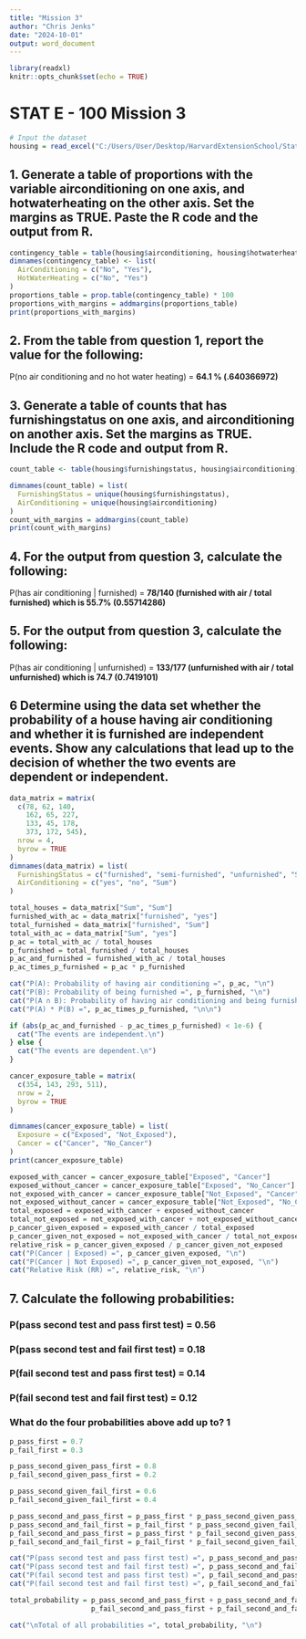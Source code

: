 ---
title: "Mission 3"
author: "Chris Jenks"
date: "2024-10-01"
output: word_document
---

```{r setup, include=FALSE}
library(readxl)
knitr::opts_chunk$set(echo = TRUE)
```

# STAT E - 100 Mission 3

```{r}
# Input the dataset
housing = read_excel("C:/Users/User/Desktop/HarvardExtensionSchool/Stat E 100/Mission 3/Housing.xlsx")
```
## 1.	Generate a table of proportions with the variable airconditioning on one axis, and hotwaterheating on the other axis. Set the margins as TRUE. Paste the R code and the output from R.

```{r}
contingency_table = table(housing$airconditioning, housing$hotwaterheating)
dimnames(contingency_table) <- list(
  AirConditioning = c("No", "Yes"), 
  HotWaterHeating = c("No", "Yes")   
)
proportions_table = prop.table(contingency_table) * 100
proportions_with_margins = addmargins(proportions_table)
print(proportions_with_margins)
```
## 2.	From the table from question 1, report the value for the following:
P(no air conditioning and no hot water heating) = **64.1 % (.640366972)**

## 3.	Generate a table of counts that has furnishingstatus on one axis, and airconditioning on another axis. Set the margins as TRUE. Include the R code and output from R.
```{r}
count_table <- table(housing$furnishingstatus, housing$airconditioning)

dimnames(count_table) = list(
  FurnishingStatus = unique(housing$furnishingstatus),  
  AirConditioning = unique(housing$airconditioning)     
)
count_with_margins = addmargins(count_table)
print(count_with_margins)
```
## 4.	For the output from question 3, calculate the following:
P(has air conditioning | furnished) = **78/140 (furnished with air / total furnished) which is 55.7% (0.55714286)**

## 5.	For the output from question 3, calculate the following:
P(has air conditioning | unfurnished) = **133/177 (unfurnished with air / total unfurnished) which is 74.7 (0.7419101)**

## 6 Determine using the data set whether the probability of a house having air conditioning and whether it is furnished are independent events. Show any calculations that lead up to the decision of whether the two events are dependent or independent.

```{r}
data_matrix = matrix(
  c(78, 62, 140, 
    162, 65, 227,
    133, 45, 178, 
    373, 172, 545),
  nrow = 4,
  byrow = TRUE
)
dimnames(data_matrix) = list(
  FurnishingStatus = c("furnished", "semi-furnished", "unfurnished", "Sum"),
  AirConditioning = c("yes", "no", "Sum")
)

total_houses = data_matrix["Sum", "Sum"]
furnished_with_ac = data_matrix["furnished", "yes"]
total_furnished = data_matrix["furnished", "Sum"]
total_with_ac = data_matrix["Sum", "yes"]
p_ac = total_with_ac / total_houses
p_furnished = total_furnished / total_houses
p_ac_and_furnished = furnished_with_ac / total_houses
p_ac_times_p_furnished = p_ac * p_furnished

cat("P(A): Probability of having air conditioning =", p_ac, "\n")
cat("P(B): Probability of being furnished =", p_furnished, "\n")
cat("P(A ∩ B): Probability of having air conditioning and being furnished =", p_ac_and_furnished, "\n")
cat("P(A) * P(B) =", p_ac_times_p_furnished, "\n\n")

if (abs(p_ac_and_furnished - p_ac_times_p_furnished) < 1e-6) {
  cat("The events are independent.\n")
} else {
  cat("The events are dependent.\n")
}
```

```{r}
cancer_exposure_table = matrix(
  c(354, 143, 293, 511),
  nrow = 2,
  byrow = TRUE
)

dimnames(cancer_exposure_table) = list(
  Exposure = c("Exposed", "Not_Exposed"),
  Cancer = c("Cancer", "No_Cancer")
)
print(cancer_exposure_table)
```
```{r}
exposed_with_cancer = cancer_exposure_table["Exposed", "Cancer"]
exposed_without_cancer = cancer_exposure_table["Exposed", "No_Cancer"]
not_exposed_with_cancer = cancer_exposure_table["Not_Exposed", "Cancer"]
not_exposed_without_cancer = cancer_exposure_table["Not_Exposed", "No_Cancer"]
total_exposed = exposed_with_cancer + exposed_without_cancer
total_not_exposed = not_exposed_with_cancer + not_exposed_without_cancer
p_cancer_given_exposed = exposed_with_cancer / total_exposed
p_cancer_given_not_exposed = not_exposed_with_cancer / total_not_exposed
relative_risk = p_cancer_given_exposed / p_cancer_given_not_exposed
cat("P(Cancer | Exposed) =", p_cancer_given_exposed, "\n")
cat("P(Cancer | Not Exposed) =", p_cancer_given_not_exposed, "\n")
cat("Relative Risk (RR) =", relative_risk, "\n")
```
## 7. Calculate the following probabilities:
### P(pass second test and pass first test) = **0.56**
### P(pass second test and fail first test) = **0.18**
### P(fail second test and pass first test) = **0.14**
### P(fail second test and fail first test) = **0.12**
### What do the four probabilities above add up to? **1**

```{r}
p_pass_first = 0.7
p_fail_first = 0.3

p_pass_second_given_pass_first = 0.8
p_fail_second_given_pass_first = 0.2

p_pass_second_given_fail_first = 0.6
p_fail_second_given_fail_first = 0.4

p_pass_second_and_pass_first = p_pass_first * p_pass_second_given_pass_first
p_pass_second_and_fail_first = p_fail_first * p_pass_second_given_fail_first
p_fail_second_and_pass_first = p_pass_first * p_fail_second_given_pass_first
p_fail_second_and_fail_first = p_fail_first * p_fail_second_given_fail_first

cat("P(pass second test and pass first test) =", p_pass_second_and_pass_first, "\n")
cat("P(pass second test and fail first test) =", p_pass_second_and_fail_first, "\n")
cat("P(fail second test and pass first test) =", p_fail_second_and_pass_first, "\n")
cat("P(fail second test and fail first test) =", p_fail_second_and_fail_first, "\n")

total_probability = p_pass_second_and_pass_first + p_pass_second_and_fail_first + 
                    p_fail_second_and_pass_first + p_fail_second_and_fail_first

cat("\nTotal of all probabilities =", total_probability, "\n")
```
